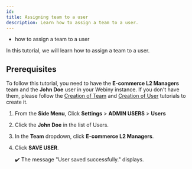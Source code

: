 ```yaml
---
id: 
title: Assigning team to a user
description: Learn how to assign a team to a user.
---
```



<Alert type="success" title="WHAT YOU'LL LEARN">

- how to assign a team to a user

</Alert>

In this tutorial, we will learn how to assign a team to a user.

## Prerequisites

To follow this tutorial, you need to have the **E-commerce L2 Managers** team and the **John Doe** user in your Webiny instance. If you don't have them, please follow the [Creation of Team](/docs/{version}/user-guides/headless-cms/users/team-creation) and [Creation of User](/docs/{version}/user-guides/headless-cms/users/user-creation) tutorials to create it.

1. From the **Side Menu**, Click **Settings** > **ADMIN USERS** > **Users**

2. Click the **John Doe** in the list of Users.

3. In the **Team** dropdown, click **E-commerce L2 Managers**.

4. Click **SAVE USER**.

   ✔️ The message "User saved successfully." displays.